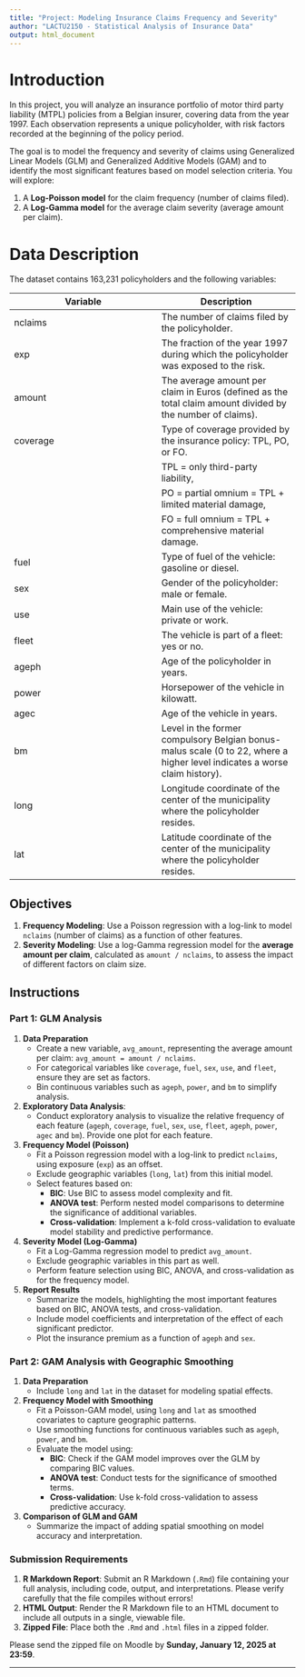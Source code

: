 ```yaml
---
title: "Project: Modeling Insurance Claims Frequency and Severity"
author: "LACTU2150 - Statistical Analysis of Insurance Data"
output: html_document
---
```


# Introduction

In this project, you will analyze an insurance portfolio of motor third party liability (MTPL) policies from a Belgian insurer, covering data from the year 1997. Each observation represents a unique policyholder, with risk factors recorded at the beginning of the policy period.

The goal is to model the frequency and severity of claims using Generalized Linear Models (GLM) and Generalized Additive Models (GAM) and to identify the most significant features based on model selection criteria. You will explore:

1. A **Log-Poisson model** for the claim frequency (number of claims filed).
2. A **Log-Gamma model** for the average claim severity (average amount per claim).

# Data Description

The dataset contains 163,231 policyholders and the following variables:


| Variable     | Description |
|--------------|-------------|
| nclaims      | The number of claims filed by the policyholder. |
| exp          | The fraction of the year 1997 during which the policyholder was exposed to the risk. |
| amount       | The average amount per claim in Euros (defined as the total claim amount divided by the number of claims). |
| coverage     | Type of coverage provided by the insurance policy: TPL, PO, or FO. |
|              | TPL = only third-party liability, |
|              | PO = partial omnium = TPL + limited material damage, |
|              | FO = full omnium = TPL + comprehensive material damage. |
| fuel         | Type of fuel of the vehicle: gasoline or diesel. |
| sex          | Gender of the policyholder: male or female. |
| use          | Main use of the vehicle: private or work. |
| fleet        | The vehicle is part of a fleet: yes or no. |
| ageph        | Age of the policyholder in years. |
| power        | Horsepower of the vehicle in kilowatt. |
| agec         | Age of the vehicle in years. |
| bm           | Level in the former compulsory Belgian bonus-malus scale (0 to 22, where a higher level indicates a worse claim history). |
| long         | Longitude coordinate of the center of the municipality where the policyholder resides. |
| lat          | Latitude coordinate of the center of the municipality where the policyholder resides. |



## Objectives

1. **Frequency Modeling**: Use a Poisson regression with a log-link to model `nclaims` (number of claims) as a function of other features.
2. **Severity Modeling**: Use a log-Gamma regression model for the **average amount per claim**, calculated as `amount / nclaims`, to assess the impact of different factors on claim size.

## Instructions

### Part 1: GLM Analysis

1. **Data Preparation**
   - Create a new variable, `avg_amount`, representing the average amount per claim: `avg_amount = amount / nclaims`.
   - For categorical variables like `coverage`, `fuel`, `sex`, `use`, and `fleet`, ensure they are set as factors.
   - Bin continuous variables such as `ageph`, `power`, and `bm` to simplify analysis.
   
2. **Exploratory Data Analysis**:
   - Conduct exploratory analysis to visualize the relative frequency of each feature (`ageph`, `coverage`, `fuel`, `sex`, `use`, `fleet`, `ageph`, `power`, `agec` and `bm`). Provide one plot for each feature. 

3. **Frequency Model (Poisson)**
   - Fit a Poisson regression model with a log-link to predict `nclaims`, using exposure (`exp`) as an offset.
   - Exclude geographic variables (`long`, `lat`) from this initial model.
   - Select features based on:
     - **BIC**: Use BIC to assess model complexity and fit.
     - **ANOVA test**: Perform nested model comparisons to determine the significance of additional variables.
     - **Cross-validation**: Implement a k-fold cross-validation to evaluate model stability and predictive performance.
   
4. **Severity Model (Log-Gamma)**
   - Fit a Log-Gamma regression model to predict `avg_amount`.
   - Exclude geographic variables in this part as well.
   - Perform feature selection using BIC, ANOVA, and cross-validation as for the frequency model.

4. **Report Results**
   - Summarize the models, highlighting the most important features based on BIC, ANOVA tests, and cross-validation.
   - Include model coefficients and interpretation of the effect of each significant predictor.
   - Plot the insurance premium as a function of `ageph` and `sex`.

### Part 2: GAM Analysis with Geographic Smoothing

1. **Data Preparation**
   - Include `long` and `lat` in the dataset for modeling spatial effects.

2. **Frequency Model with Smoothing**
   - Fit a Poisson-GAM model, using `long` and `lat` as smoothed covariates to capture geographic patterns.
   - Use smoothing functions for continuous variables such as `ageph`, `power`, and `bm`.
   - Evaluate the model using:
     - **BIC**: Check if the GAM model improves over the GLM by comparing BIC values.
     - **ANOVA test**: Conduct tests for the significance of smoothed terms.
     - **Cross-validation**: Use k-fold cross-validation to assess predictive accuracy.

3. **Comparison of GLM and GAM**
   - Summarize the impact of adding spatial smoothing on model accuracy and interpretation.

### Submission Requirements

1. **R Markdown Report**: Submit an R Markdown (`.Rmd`) file containing your full analysis, including code, output, and interpretations. Please verify carefully that the file compiles without errors! 
2. **HTML Output**: Render the R Markdown file to an HTML document to include all outputs in a single, viewable file.
3. **Zipped File**: Place both the `.Rmd` and `.html` files in a zipped folder.

Please send the zipped file on Moodle by **Sunday, January 12, 2025 at 23:59**.



---

